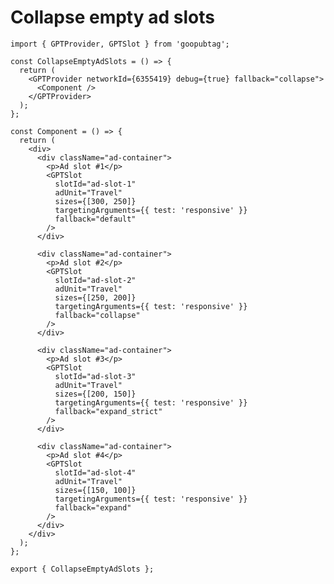# Collapse empty ad slots

```tsx
import { GPTProvider, GPTSlot } from 'goopubtag';

const CollapseEmptyAdSlots = () => {
  return (
    <GPTProvider networkId={6355419} debug={true} fallback="collapse">
      <Component />
    </GPTProvider>
  );
};

const Component = () => {
  return (
    <div>
      <div className="ad-container">
        <p>Ad slot #1</p>
        <GPTSlot
          slotId="ad-slot-1"
          adUnit="Travel"
          sizes={[300, 250]}
          targetingArguments={{ test: 'responsive' }}
          fallback="default"
        />
      </div>

      <div className="ad-container">
        <p>Ad slot #2</p>
        <GPTSlot
          slotId="ad-slot-2"
          adUnit="Travel"
          sizes={[250, 200]}
          targetingArguments={{ test: 'responsive' }}
          fallback="collapse"
        />
      </div>

      <div className="ad-container">
        <p>Ad slot #3</p>
        <GPTSlot
          slotId="ad-slot-3"
          adUnit="Travel"
          sizes={[200, 150]}
          targetingArguments={{ test: 'responsive' }}
          fallback="expand_strict"
        />
      </div>

      <div className="ad-container">
        <p>Ad slot #4</p>
        <GPTSlot
          slotId="ad-slot-4"
          adUnit="Travel"
          sizes={[150, 100]}
          targetingArguments={{ test: 'responsive' }}
          fallback="expand"
        />
      </div>
    </div>
  );
};

export { CollapseEmptyAdSlots };
```
